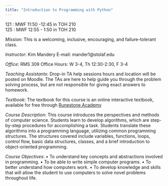 ```yaml
---
title: "Introduction to Programming with Python"
---
```


121 : MWF 11:50 -12:45 in TOH 210 </br>
125 : MWF 12:55 - 1:50 in TOH 210

*Mission*: This is a welcoming, inclusive, encouraging, and failure-tolerant class.

*Instructor*: Kim Mandery E-mail: mander1@stolaf.edu

*Office*: RMS 309 Office Hours: W 3-4, Th 12:30-2:30, F 3-4

*Teaching Assistants*: Drop-in TA help sessions hours and location will be posted on Moodle. The TAs are
here to help guide you through the problem solving process, but are not responsible for giving exact answers
to homework.

*Textbook*: The textbook for this course is an online interactive textbook, available for free through [Runestone Academy](https://runestone.academy)

*Course Description*: This course introduces the perspectives and methods of computer science. Students learn to develop algorithms, which are step-by-step procedures for accomplishing a task. Students
translate these algorithms into a programming language, utilizing common programming structures. The
structures covered include variables, functions, loops, control flow, basic data structures, classes, and a brief
introduction to object-oriented programming.

*Course Objectives*:
• To understand key concepts and abstractions involved in programming.
• To be able to write simple computer programs.
• To better understand how computers work.
• To develop knowledge and skills that will allow the student to use computers to solve novel problems
throughout life.
